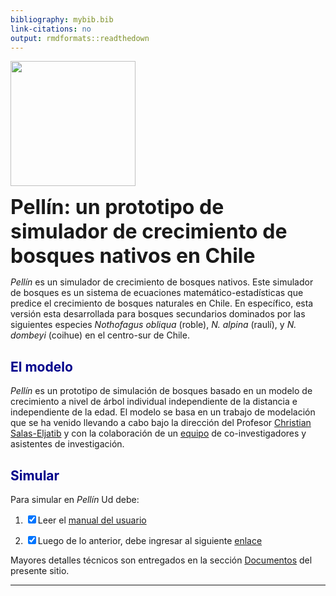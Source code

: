 ```yaml
---
bibliography: mybib.bib
link-citations: no
output: rmdformats::readthedown
---
```

<style>H1{color:DarkBlue;}</style>
<style>H2{color:DarkBlue;}</style>
<img src='img/logo2.png' width='200'>

<font size="6"> **Pellín: un prototipo de simulador de crecimiento de bosques nativos en Chile**</font>


 *Pellín* es un simulador de crecimiento de bosques nativos. Este simulador de bosques es un sistema de ecuaciones matemático-estadísticas que predice el crecimiento de bosques naturales en Chile. En específico, esta versión esta desarrollada para bosques secundarios dominados por
las siguientes especies *Nothofagus obliqua* (roble), *N. alpina* (raulí), y *N. dombeyi* (coihue) en el centro-sur de Chile. 


## El modelo
*Pellín* es un prototipo de simulación de bosques basado
 en un modelo de crecimiento a nivel de árbol individual independiente de la distancia e independiente de la edad. 
 El modelo se basa en un trabajo de modelación que se ha venido llevando a cabo bajo la dirección del Profesor [Christian Salas-Eljatib](http://eljatib.com) y con la colaboración de un [equipo](./team.html) de co-investigadores y asistentes de investigación.

## Simular

Para simular en *Pellín* Ud debe:

1. [x]   Leer el [manual del usuario](manualPellin.pdf)

2. [x]   Luego de lo anterior, debe ingresar al siguiente [enlace](https://biometriabosques.shinyapps.io/Pellin01/) 


Mayores detalles técnicos son entregados en  la sección [Documentos](./docs.html) del presente sitio.
 
--------

<!--- 
output: 
  html_document
 <font size="6"> This is my text number 6</font>
<img src='img/logo.png' width='200'>
output: rmdformats::readthedown
https://www.andreashandel.com/posts/github-website/
output: 
  html_document
-->